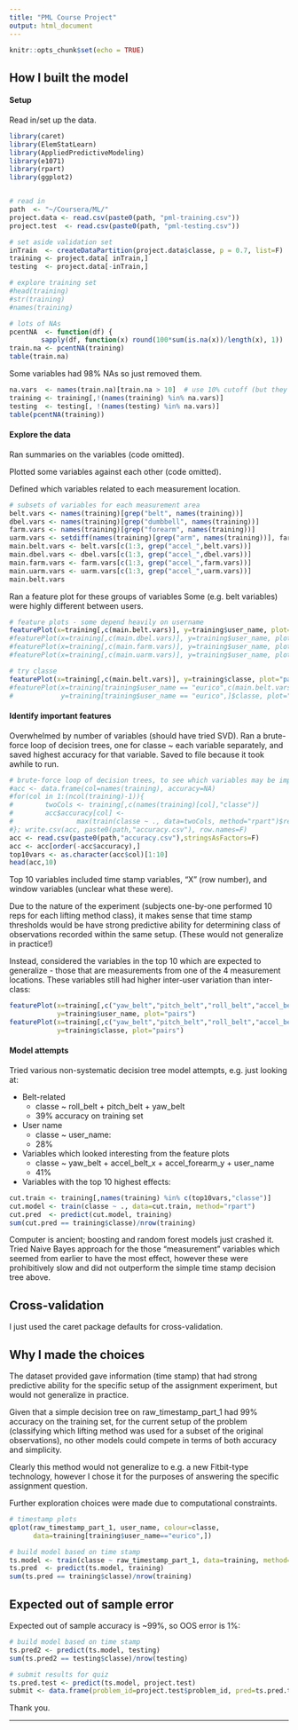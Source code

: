 ```yaml
---
title: "PML Course Project"
output: html_document
---
```


```r
knitr::opts_chunk$set(echo = TRUE)
```

## How I built the model

#### Setup

Read in/set up the data. 

```r
library(caret)
library(ElemStatLearn)
library(AppliedPredictiveModeling)
library(e1071)
library(rpart)
library(ggplot2)


# read in
path  <- "~/Coursera/ML/"
project.data <- read.csv(paste0(path, "pml-training.csv"))
project.test  <- read.csv(paste0(path, "pml-testing.csv"))

# set aside validation set
inTrain  <- createDataPartition(project.data$classe, p = 0.7, list=F)
training <- project.data[ inTrain,]
testing  <- project.data[-inTrain,]

# explore training set
#head(training)
#str(training)
#names(training)

# lots of NAs
pcentNA  <- function(df) { 
        sapply(df, function(x) round(100*sum(is.na(x))/length(x), 1))  }
train.na <- pcentNA(training)
table(train.na)
```

Some variables had 98% NAs so just removed them.

```r
na.vars  <- names(train.na)[train.na > 10]  # use 10% cutoff (but they're all 98)
training <- training[,!(names(training) %in% na.vars)]
testing  <- testing[, !(names(testing) %in% na.vars)]
table(pcentNA(training))
```

#### Explore the data

Ran summaries on the variables (code omitted).

Plotted some variables against each other (code omitted).

Defined which variables  related to each measurement location. 

```r

# subsets of variables for each measurement area
belt.vars <- names(training)[grep("belt", names(training))]
dbel.vars <- names(training)[grep("dumbbell", names(training))]
farm.vars <- names(training)[grep("forearm", names(training))]
uarm.vars <- setdiff(names(training)[grep("arm", names(training))], farm.vars)
main.belt.vars <- belt.vars[c(1:3, grep("accel_",belt.vars))]
main.dbel.vars <- dbel.vars[c(1:3, grep("accel_",dbel.vars))]
main.farm.vars <- farm.vars[c(1:3, grep("accel_",farm.vars))]
main.uarm.vars <- uarm.vars[c(1:3, grep("accel_",uarm.vars))]
main.belt.vars
```

Ran a feature plot for these groups of variables Some (e.g. belt variables) were highly different between users.

```r
# feature plots - some depend heavily on username
featurePlot(x=training[,c(main.belt.vars)], y=training$user_name, plot="pairs")  # very dependent on user
#featurePlot(x=training[,c(main.dbel.vars)], y=training$user_name, plot="pairs")  # split by user
#featurePlot(x=training[,c(main.farm.vars)], y=training$user_name, plot="pairs")  # split by user
#featurePlot(x=training[,c(main.uarm.vars)], y=training$user_name, plot="pairs")  # less dependency on user

# try classe
featurePlot(x=training[,c(main.belt.vars)], y=training$classe, plot="pairs")
#featurePlot(x=training[training$user_name == "eurico",c(main.belt.vars)], 
#            y=training[training$user_name == "eurico",]$classe, plot="pairs")
```


#### Identify important features

Overwhelmed by number of variables (should have tried SVD). Ran a brute-force loop of decision trees, one for classe ~ each variable separately, and saved highest accuracy for that variable. Saved to file because it took awhile to run.

```r
# brute-force loop of decision trees, to see which variables may be important
#acc <- data.frame(col=names(training), accuracy=NA)
#for(col in 1:(ncol(training)-1)){
#        twoCols <- training[,c(names(training)[col],"classe")]
#        acc$accuracy[col] <-
#                max(train(classe ~ ., data=twoCols, method="rpart")$results$Accuracy)
#}; write.csv(acc, paste0(path,"accuracy.csv"), row.names=F)
acc <- read.csv(paste0(path,"accuracy.csv"),stringsAsFactors=F)
acc <- acc[order(-acc$accuracy),]
top10vars <- as.character(acc$col)[1:10]
head(acc,10)
```

Top 10 variables included time stamp variables, "X" (row number), and window variables (unclear what these were).

Due to the nature of the experiment (subjects one-by-one performed 10 reps for each lifting method class), it makes sense that time stamp thresholds would be have strong predictive ability for determining class of observations recorded within the same setup. (These would not generalize in practice!)

Instead, considered the variables in the top 10 which are expected to generalize - those that are measurements from one of the 4 measurement locations. These variables still had higher inter-user variation than inter-class:

```r
featurePlot(x=training[,c("yaw_belt","pitch_belt","roll_belt","accel_belt_z")],
            y=training$user_name, plot="pairs")
featurePlot(x=training[,c("yaw_belt","pitch_belt","roll_belt","accel_belt_z")], 
            y=training$classe, plot="pairs")
```


#### Model attempts

Tried various non-systematic decision tree model attempts, e.g. just looking at:

* Belt-related 
    + classe ~ roll_belt + pitch_belt + yaw_belt 
    + 39% accuracy on training set
* User name
    + classe ~ user_name:
    + 28%
* Variables which looked interesting from the feature plots
    + classe ~ yaw_belt + accel_belt_x + accel_forearm_y + user_name 
    + 41%
* Variables with the top 10 highest effects:

```r
cut.train <- training[,names(training) %in% c(top10vars,"classe")]
cut.model <- train(classe ~ ., data=cut.train, method="rpart")
cut.pred  <- predict(cut.model, training)
sum(cut.pred == training$classe)/nrow(training)
```

Computer is ancient; boosting and random forest models just crashed it. 
Tried Naive Bayes approach for the those "measurement" variables which seemed from earlier to have the most effect, however these were prohibitively slow and did not outperform the simple time stamp decision tree above.


## Cross-validation

I just used the caret package defaults for cross-validation.


## Why I made the choices

The dataset provided gave information (time stamp) that had strong predictive ability for the specific setup of the assignment experiment, but would not generalize in practice.

Given that a simple decision tree on raw_timestamp_part_1 had 99% accuracy on the training set, for the current setup of the problem (classifying which lifting method was used for a subset of the original observations), no other models could compete in terms of both accuracy and simplicity.

Clearly this method would not generalize to e.g. a new Fitbit-type technology, however I chose it for the purposes of answering the specific assignment question.

Further exploration choices were made due to computational constraints.

```r
# timestamp plots
qplot(raw_timestamp_part_1, user_name, colour=classe, 
      data=training[training$user_name=="eurico",])

# build model based on time stamp
ts.model <- train(classe ~ raw_timestamp_part_1, data=training, method="rpart")
ts.pred  <- predict(ts.model, training)
sum(ts.pred == training$classe)/nrow(training)
```


## Expected out of sample error

Expected out of sample accuracy is ~99%, so OOS error is 1%:
```r
# build model based on time stamp
ts.pred2 <- predict(ts.model, testing)
sum(ts.pred2 == testing$classe)/nrow(testing)

# submit results for quiz
ts.pred.test <- predict(ts.model, project.test)
submit <- data.frame(problem_id=project.test$problem_id, pred=ts.pred.test)
```

Thank you.

***
